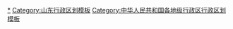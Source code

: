 {{Navbox
|listclass = hlist
|name = 潍坊市行政区划
|title = [[潍坊市]]行政区划
|above = 省级行政区：[[山东省]]　　政府驻地：[[奎文区]]
|image = [[File:Administrative Division Weifang.png|150px]]
|state = {{{state<includeonly>|collapsed</includeonly>}}}

|group1style = background: #ececec; text-align: center;
|group1 = [[县级行政区]]
|liststyle = background: #ececec; text-align: center;
|list1 = 12[[县级行政区]]（4[[市辖区]]、6[[县级市]]、2[[县]]）；118[[乡级行政区]]（59[[街道办事处]]、59[[行政建制镇|镇]]）

|group2 = [[市辖区]]
|groupstyle = text-align: center;
|list2 = {{Navbox|child

|group1 = [[潍城区]]
|list1 =  {{Navbox|child
|group1 = 5街道
|list1 =
* [[城关街道 (潍坊市)|城关街道]]
* [[南关街道 (潍坊市)|南关街道]]
* [[西关街道 (潍坊市)|西关街道]]
* [[北关街道 (潍坊市)|北关街道]]
* [[望留街道]]
|group2 = 潍城开发区
|group2style = background: #ececec
|list2 = {{Navbox|child
|group1 = 1街道
|groupstyle = background: #ececec
|list1 =
* [[于河街道]]
}}
}}

|group2 = [[寒亭区]]
|list2 =  {{Navbox|child
|group1 = 5街道
|list1 =
* [[寒亭街道]]
* [[开元街道 (潍坊市)|开元街道]]
* [[固堤街道]]
* [[高里街道]]
* [[朱里街道]]
|group2 = 潍坊滨海开发区
|group2style = background: #ececec
|list2 = {{Navbox|child
|group1 = 2街道
|groupstyle = background: #ececec
|list1 =
* [[大家洼街道]]
* [[央子街道]]
}}
}}

|group3 = [[坊子区]]
|list3 =  {{Navbox|child
|group1 = 4街道
|list1 =
* [[坊城街道]]
* [[坊安街道]]
* [[九龙街道 (潍坊市)|九龙街道]]
* [[黄旗堡街道]]
|group2 = 凤凰山高新区
|group2style = background: #ececec
|list2 = {{Navbox|child
|group1 = 1街道
|groupstyle = background: #ececec
|list1 =
* [[凤凰街道 (潍坊市)|凤凰街道]]
}}
|group3 = 峡山生态区
|group3style = background: #ececec
|list3 = {{Navbox|child
|group1 = 2街道
|groupstyle = background: #ececec
|list1 =
* [[王家庄街道]]
* [[太保庄街道]]
}}
}}

|group4 = [[奎文区]]
|list4 =  {{Navbox|child
|group1 = 7街道
|list1 =
* [[东关街道 (潍坊市)|东关街道]]
* [[大虞街道]]
* [[梨园街道 (潍坊市)|梨园街道]]
* [[潍州路街道]]
* [[北苑街道 (潍坊市)|北苑街道]]
* [[广文街道]]
* [[北海路街道]]
|group2 = 奎文开发区
|group2style = background: #ececec
|list2 = {{Navbox|child
|group1 = 1街道
|groupstyle = background: #ececec
|list1 =
* [[廿里堡街道]]
}}
|group3 = [[潍坊高新技术产业开发区|潍坊高新区]]
|group3style = background: #ececec
|list3 = {{Navbox|child
|group1 = 2街道
|groupstyle = background: #ececec
|list1 =
* [[新城街道 (潍坊市)|新城街道]]
* [[清池街道]]
}}
}}
}}

|group3 = [[县级市]]
|list3 = {{Navbox|child

|group1 = [[青州市]]
|list1 =  {{Navbox|child
|group1 = 3街道
|list1 =
* [[王府街道 (青州市)|王府街道]]
* [[云门山街道]]
* [[黄楼街道 (青州市)|黄楼街道]]
|group2 = 8镇
|list2 =
* [[弥河镇]]
* [[王坟镇]]
* [[庙子镇 (青州市)|庙子镇]]
* [[邵庄镇 (青州市)|邵庄镇]]
* [[高柳镇]]
* [[何官镇]]
* [[东夏镇 (青州市)|东夏镇]]
* [[谭坊镇]]
|group3 = 青州开发区
|group3style = background: #ececec
|list3 = {{Navbox|child
|group1 = 1街道
|groupstyle = background: #ececec
|list1 =
* [[益都街道]]
}}
}}

|group2 = [[诸城市]]
|list2 =  {{Navbox|child
|group1 = 2街道
|list1 =
* [[密州街道]]
* [[龙都街道 (诸城市)|龙都街道]]
|group2 = 10镇
|list2 =
* [[枳沟镇]]
* [[贾悦镇]]
* [[石桥子镇]]
* [[相州镇]]
* [[昌城镇]]
* [[百尺河镇]]
* [[辛兴镇 (诸城市)|辛兴镇]]
* [[林家村镇]]
* [[皇华镇 (诸城市)|皇华镇]]
* [[桃林镇 (诸城市)|桃林镇]]
|group3 = 诸城开发区
|group3style = background: #ececec
|list3 = {{Navbox|child
|group1 = 1街道
|groupstyle = background: #ececec
|list1 =
* [[舜王街道]]
}}
}}

|group3 = [[寿光市]]
|list3 =  {{Navbox|child
|group1 = 4街道
|list1 =
* [[圣城街道]]
* [[文家街道 (寿光市)|文家街道]]
* [[孙家集街道]]
* [[洛城街道]]
|group2 = 8镇
|list2 =
* [[化龙镇 (寿光市)|化龙镇]]
* [[营里镇 (寿光市)|营里镇]]
* [[台头镇 (寿光市)|台头镇]]
* [[田柳镇]]
* [[上口镇]]
* [[侯镇]]
* [[纪台镇]]
* [[稻田镇]]
|group3 = 寿光开发区
|group3style = background: #ececec
|list3 = {{Navbox|child
|group1 = 1街道
|groupstyle = background: #ececec
|list1 =
* [[古城街道 (寿光市)|古城街道]]
}}
|group4 = 寿光滨海开发区
|group4style = background: #ececec
|list4 = {{Navbox|child
|group1 = 1镇
|groupstyle = background: #ececec
|list1 =
* [[羊口镇]]
}}
}}

|group4 = [[安丘市]]
|list4 =  {{Navbox|child
|group1 = 2街道
|list1 =
* [[兴安街道 (安丘市)|兴安街道]]
* [[凌河街道 (安丘市)|凌河街道]]
|group2 = 9镇
|list2 =
* [[官庄镇 (安丘市)|官庄镇]]
* [[大盛镇 (安丘市)|大盛镇]]
* [[石埠子镇]]
* [[石堆镇]]
* [[柘山镇]]
* [[辉渠镇]]
* [[郚山镇]]
* [[金冢子镇]]
* [[景芝镇]]
|group3 = 安丘开发区
|group3style = background: #ececec
|list3 = {{Navbox|child
|group1 = 1街道
|groupstyle = background: #ececec
|list1 =
* [[新安街道 (安丘市)|新安街道]]
}}
}}

|group5 = [[高密市]]
|list5 =  {{Navbox|child
|group1 = 2街道
|list1 =
* [[醴泉街道]]
* [[密水街道]]
|group2 = 7镇
|list2 =
* [[柏城镇]]
* [[夏庄镇 (高密市)|夏庄镇]]
* [[姜庄镇]]
* [[大牟家镇]]
* [[阚家镇]]
* [[井沟镇]]
* [[柴沟镇]]
|group3 = 高密开发区
|group3style = background: #ececec
|list3 = {{Navbox|child
|group1 = 1街道
|groupstyle = background: #ececec
|list1 =
* [[朝阳街道 (高密市)|朝阳街道]]
}}
}}

|group6 = [[昌邑市]]
|list6 =  {{Navbox|child
|group1 = 2街道
|list1 =
* [[奎聚街道]]
* [[围子街道]]
|group2 = 3镇
|list2 =
* [[卜庄镇]]
* [[饮马镇]]
* [[北孟镇]]
|group3 = 昌邑滨海开发区
|group3style = background: #ececec
|list3 = {{Navbox|child
|group1 = 3镇
|groupstyle = background: #ececec
|list1 =
* [[柳疃镇]]
* [[龙池镇 (昌邑市)|龙池镇]]
* [[下营镇 (昌邑市)|下营镇]]
}}
|group4 = 昌邑开发区
|group4style = background: #ececec
|list4 = {{Navbox|child
|group1 = 1街道
|groupstyle = background: #ececec
|list1 =
* [[都昌街道]]
}}
}}
}}

|group4 = [[县]]
|list4 = {{Navbox|child

|group1 = [[临朐县]]
|list1 =  {{Navbox|child
|group1 = 4街道
|list1 =
* [[城关街道 (临朐县)|城关街道]]
* [[东城街道 (临朐县)|东城街道]]
* [[冶源街道]]
* [[辛寨街道]]
|group2 = 6镇
|list2 =
* [[五井镇]]
* [[寺头镇]]
* [[九山镇]]
* [[蒋峪镇]]
* [[山旺镇]]
* [[柳山镇]]
}}

|group2 = [[昌乐县]]
|list2 =  {{Navbox|child
|group1 = 3街道
|list1 =
* [[宝都街道]]
* [[朱刘街道]]
* [[五图街道]]
|group2 = 4镇
|list2 =
* [[乔官镇]]
* [[鄌郚镇]]
* [[红河镇]]
* [[营丘镇]]
|group3 = 昌乐开发区
|group3style = background: #ececec
|list3 = {{Navbox|child
|group1 = 1街道
|groupstyle = background: #ececec
|list1 =
* [[宝城街道]]
}}
}}
}}
}}
<noinclude>
[[Category:潍坊行政区划|*]]
[[Category:山东行政区划模板]]
[[Category:中华人民共和国各地级行政区行政区划模板]]
</noinclude>